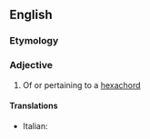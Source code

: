 ==English==

===Etymology===
{{suffix|en|hexachord|al}}

===Adjective===
{{en-adj|-}}

# {{lb|en|music}} Of or pertaining to a [[hexachord]]

====Translations====
{{trans-top|hexachordal}}
* Italian: {{t|it|esacordale}}
{{trans-mid}}
{{trans-bottom}}